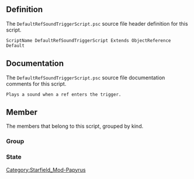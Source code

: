{{Script_Object_Summary
| title = DefaultRefSoundTriggerScript
| name = [[SFM:Script-DefaultRefSoundTriggerScript|DefaultRefSoundTriggerScript]]
| extends = [[SFM:Script-ObjectReference|ObjectReference]] → [[SFM:Script-Form|Form]] → [[SFM:Script-ScriptObject|ScriptObject]]
| flags = Default
}}


== Definition ==
The <code>DefaultRefSoundTriggerScript.psc</code> source file header definition for this script.

<source lang="papyrus">
ScriptName DefaultRefSoundTriggerScript Extends ObjectReference Default
</source>


== Documentation ==
The <code>DefaultRefSoundTriggerScript.psc</code> source file documentation comments for this script.

<source>
Plays a sound when a ref enters the trigger.
</source>


== Member ==
The members that belong to this script, grouped by kind.

=== Group ===
{{Script_Object_Member_Summary
| title = Required_Properties
| script = [[SFM:Script-DefaultRefSoundTriggerScript|DefaultRefSoundTriggerScript]]
| name = [[SFM:Script-DefaultRefSoundTriggerScript/Required_Properties|Required_Properties]]
| kind = Group
}}

{{Script_Object_Member_Summary
| title = Optional_Properties
| script = [[SFM:Script-DefaultRefSoundTriggerScript|DefaultRefSoundTriggerScript]]
| name = [[SFM:Script-DefaultRefSoundTriggerScript/Optional_Properties|Optional_Properties]]
| kind = Group
}}

=== State ===
{{Script_Object_Member_Summary
| title = Waiting
| script = [[SFM:Script-DefaultRefSoundTriggerScript|DefaultRefSoundTriggerScript]]
| name = [[SFM:Script-DefaultRefSoundTriggerScript/Waiting|Waiting]]
| kind = State
}}

{{Script_Object_Member_Summary
| title = Done
| script = [[SFM:Script-DefaultRefSoundTriggerScript|DefaultRefSoundTriggerScript]]
| name = [[SFM:Script-DefaultRefSoundTriggerScript/Done|Done]]
| kind = State
}}


[[Category:Starfield_Mod-Papyrus]]
